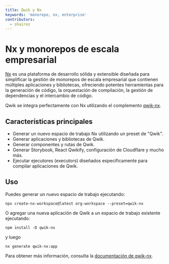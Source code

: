 ```yaml
---
title: Qwik y Nx
keywords: 'monorepo, nx, enterprise'
contributors:
  - shairez
---
```


# Nx y monorepos de escala empresarial

[Nx](https://nx.dev/) es una plataforma de desarrollo sólida y extensible diseñada para simplificar la gestión de monorepos de escala empresarial que contienen múltiples aplicaciones y bibliotecas, ofreciendo potentes herramientas para la generación de código, la orquestación de compilación, la gestión de dependencias y el intercambio de código.

Qwik se integra perfectamente con Nx utilizando el complemento [qwik-nx](https://github.com/qwikifiers/qwik-nx).


## Características principales

* Generar un nuevo espacio de trabajo Nx utilizando un preset de "Qwik".
* Generar aplicaciones y bibliotecas de Qwik.
* Generar componentes y rutas de Qwik.
* Generar Storybook, React Qwikify, configuración de Cloudflare y mucho más.
* Ejecutar ejecutores (executors) diseñados específicamente para compilar aplicaciones de Qwik.


## Uso

Puedes generar un nuevo espacio de trabajo ejecutando:

```shell
npx create-nx-workspace@latest org-workspace --preset=qwik-nx
```

O agregar una nueva aplicación de Qwik a un espacio de trabajo existente ejecutando:

```shell
npm install -D qwik-nx
```

y luego

```shell
nx generate qwik-nx:app
```

Para obtener más información, consulta la [documentación de qwik-nx](https://github.com/qwikifiers/qwik-nx).
